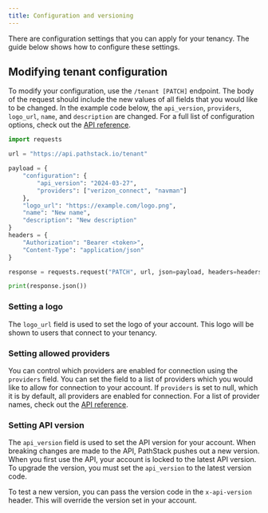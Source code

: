 ```yaml
---
title: Configuration and versioning
---
```


There are configuration settings that you can apply for your tenancy. The guide below shows how to configure these
settings.

## Modifying tenant configuration

To modify your configuration, use the `/tenant [PATCH]` endpoint. The body of the request should include the new values 
of all fields that you would like to be changed. In the example code below, the `api_version`, `providers`, `logo_url`,
`name`, and `description` are changed. For a full list of configuration options, check out the [API reference](/api-reference/introduction).

```python Python
import requests

url = "https://api.pathstack.io/tenant"

payload = {
    "configuration": {
        "api_version": "2024-03-27",
        "providers": ["verizon_connect", "navman"]
    },
    "logo_url": "https://example.com/logo.png",
    "name": "New name",
    "description": "New description"
}
headers = {
    "Authorization": "Bearer <token>",
    "Content-Type": "application/json"
}

response = requests.request("PATCH", url, json=payload, headers=headers)

print(response.json())
```

### Setting a logo
The `logo_url` field is used to set the logo of your account. This logo will be shown to users that connect to your
tenancy.

### Setting allowed providers
You can control which providers are enabled for connection using the `providers` field. You can set the field to a list
of providers which you would like to allow for connection to your account. If `providers` is set to null, which it is
by default, all providers are enabled for connection. For a list of provider names, check out the [API reference](/api-reference/introduction).

### Setting API version
The `api_version` field is used to set the API version for your account. When breaking changes are made to the API,
PathStack pushes out a new version. When you first use the API, your account is locked to the latest API version. To
upgrade the version, you must set the `api_version` to the latest version code.

To test a new version, you can pass the version code in the `x-api-version` header. This will override the version set
in your account.
